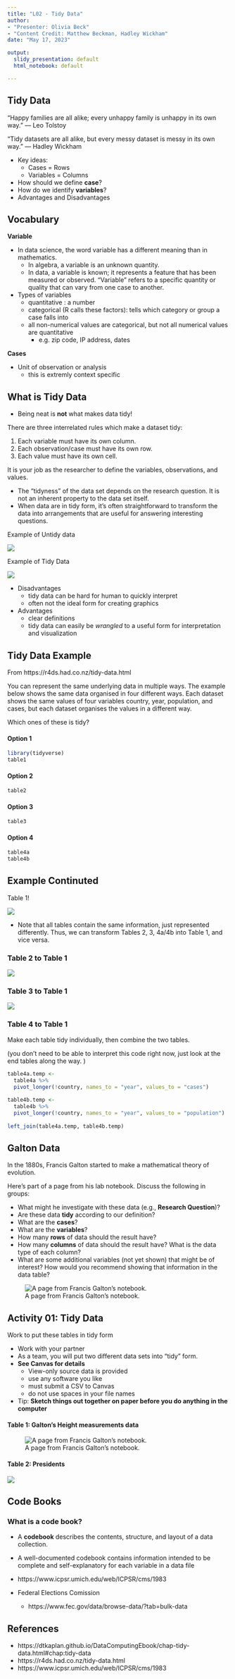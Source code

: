 ```yaml
---
title: "L02 - Tidy Data"
author: 
- "Presenter: Olivia Beck" 
- "Content Credit: Matthew Beckman, Hadley Wickham"
date: "May 17, 2023"

output: 
  slidy_presentation: default
  html_notebook: default

---
```





## Tidy Data

“Happy families are all alike; every unhappy family is unhappy in its own way.” –– Leo Tolstoy

“Tidy datasets are all alike, but every messy dataset is messy in its own way.” –– Hadley Wickham


- Key ideas:
  - Cases = Rows
  - Variables = Columns 
- How should we define **case**?
- How do we identify **variables**?
- Advantages and Disadvantages 

## Vocabulary 

**Variable** 

- In data science, the word variable has a different meaning than in mathematics. 
  - In algebra, a variable is an unknown quantity. 
  - In data, a variable is known; it represents a feature that has been measured or observed. “Variable” refers to a specific quantity or quality that can vary from one case to another.
  
- Types of variables
  - quantitative : a number
  - categorical (R calls these factors): tells which category or group a case falls into
  - all non-numerical values are categorical, but not all numerical values are quantitative
    - e.g. zip code, IP address, dates 
    
**Cases**

- Unit of observation or analysis 
  - this is extremly context specific 


## What is Tidy Data 

- Being neat is **not** what makes data tidy!


There are three interrelated rules which make a dataset tidy:

1. Each variable must have its own column.
2. Each observation/case must have its own row.
3. Each value must have its own cell.

It is your job as the researcher to define the variables, observations, and values. 

- The "tidyness" of the data set depends on the research question. It is not an inherent property to the data set itself. 
- When data are in tidy form, it’s often straightforward to transform the data into arrangements that are useful for answering interesting questions.


Example of Untidy data 

![](images/untidy-eg.png)

Example of Tidy Data

![](images/tidy-eg.png)


- Disadvantages
  - tidy data can be hard for human to quickly interpret 
  - often not the ideal form for creating graphics
- Advantages 
  - clear definitions
  - tidy data can easily be *wrangled* to a useful form for interpretation and visualization 



## Tidy Data Example

From https://r4ds.had.co.nz/tidy-data.html 


You can represent the same underlying data in multiple ways. The example below shows the same data organised in four different ways. Each dataset shows the same values of four variables country, year, population, and cases, but each dataset organises the values in a different way.

Which ones of these is tidy? 

#### Option 1

```r
library(tidyverse)
table1
```


#### Option 2

```r
table2
```


#### Option 3

```r
table3
```


#### Option 4

```r
table4a
table4b
```


## Example Continuted 

Table 1!

![](images/R4DS-tidy.png)

- Note that all tables contain the same information, just represented differently. Thus, we can transform Tables 2, 3, 4a/4b into Table 1, and vice versa.


### Table 2 to Table 1

![](images/table2to1.png)

### Table 3 to Table 1

![](images/table3to1.png)

### Table 4 to Table 1

Make each table tidy individually, then combine the two tables. 

(you don't need to be able to interpret this code right now, just look at the end tables along the way. )

```r
table4a.temp <- 
  table4a %>% 
  pivot_longer(!country, names_to = "year", values_to = "cases")
 
table4b.temp <-
  table4b %>% 
  pivot_longer(!country, names_to = "year", values_to = "population")
  
left_join(table4a.temp, table4b.temp)

```



## Galton Data

In the 1880s, Francis Galton started to make a mathematical theory of evolution.  

Here's part of a page from his lab notebook.  Discuss the following in groups:

- What might he investigate with these data (e.g., **Research Question**)?
- Are these data **tidy** according to our definition?
- What are the **cases**?
- What are the **variables**?
- How many **rows** of data should the result have?
- How many **columns** of data should the result have?  What is the data type of each column?
- What are some additional variables (not yet shown) that might be of interest?  How would you recommend showing that information in the data table?


![A page from Francis Galton's notebook.](images/galton-notebook.jpg)



## Activity 01: Tidy Data 

Work to put these tables in tidy form

- Work with your partner 
- As a team, you will put two different data sets into "tidy" form.  
- **See Canvas for details**
    - View-only source data is provided
    - use any software you like
    - must submit a CSV to Canvas 
    - do not use spaces in your file names 
- Tip: **Sketch things out together on paper before you do anything in the computer**


#### Table 1: **Galton's Height measurements data**

![A page from Francis Galton's notebook.](images/galton-notebook.jpg)


#### Table 2: **Presidents**

![](images/presidents.jpg)



## Code Books 

### What is a code book? 

- A **codebook** describes the contents, structure, and layout of a data collection. 
- A well-documented codebook contains information intended to be complete and self-explanatory for each variable in a data file

- https://www.icpsr.umich.edu/web/ICPSR/cms/1983 

- Federal Elections Comission 
  - https://www.fec.gov/data/browse-data/?tab=bulk-data
  
  
## References 

- https://dtkaplan.github.io/DataComputingEbook/chap-tidy-data.html#chap:tidy-data
- https://r4ds.had.co.nz/tidy-data.html
- https://www.icpsr.umich.edu/web/ICPSR/cms/1983





